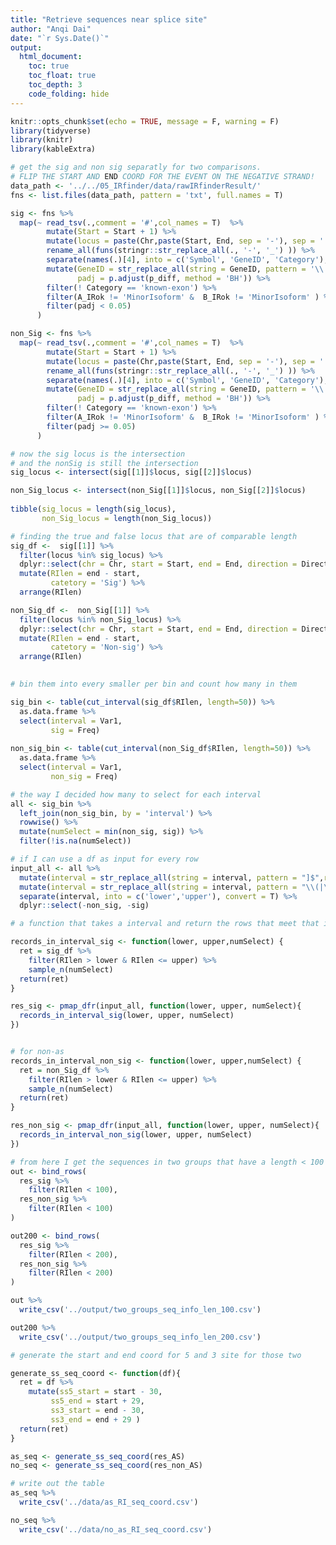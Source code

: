 ```yaml
---
title: "Retrieve sequences near splice site"
author: "Anqi Dai"
date: "`r Sys.Date()`"
output:
  html_document:
    toc: true
    toc_float: true
    toc_depth: 3
    code_folding: hide 
---
```


```r
knitr::opts_chunk$set(echo = TRUE, message = F, warning = F)
library(tidyverse)
library(knitr)
library(kableExtra)
```

```r
# get the sig and non sig separatly for two comparisons.
# FLIP THE START AND END COORD FOR THE EVENT ON THE NEGATIVE STRAND!
data_path <- '../../05_IRfinder/data/rawIRfinderResult/'
fns <- list.files(data_path, pattern = 'txt', full.names = T)

sig <- fns %>%
  map(~ read_tsv(.,comment = '#',col_names = T)  %>%
        mutate(Start = Start + 1) %>%
        mutate(locus = paste(Chr,paste(Start, End, sep = '-'), sep = ':' ) ) %>%
        rename_all(funs(stringr::str_replace_all(., '-', '_') )) %>%
        separate(names(.)[4], into = c('Symbol', 'GeneID', 'Category'), sep = '/') %>%
        mutate(GeneID = str_replace_all(string = GeneID, pattern = '\\..*$', replacement = ''),
               padj = p.adjust(p_diff, method = 'BH')) %>%
        filter(! Category == 'known-exon') %>%
        filter(A_IRok != 'MinorIsoform' &  B_IRok != 'MinorIsoform' ) %>%
        filter(padj < 0.05) 
      )

non_Sig <- fns %>%
  map(~ read_tsv(.,comment = '#',col_names = T)  %>%
        mutate(Start = Start + 1) %>%
        mutate(locus = paste(Chr,paste(Start, End, sep = '-'), sep = ':' ) ) %>%
        rename_all(funs(stringr::str_replace_all(., '-', '_') )) %>%
        separate(names(.)[4], into = c('Symbol', 'GeneID', 'Category'), sep = '/') %>%
        mutate(GeneID = str_replace_all(string = GeneID, pattern = '\\..*$', replacement = ''),
               padj = p.adjust(p_diff, method = 'BH')) %>%
        filter(! Category == 'known-exon') %>%
        filter(A_IRok != 'MinorIsoform' &  B_IRok != 'MinorIsoform' ) %>%
        filter(padj >= 0.05) 
      )
```
 
```r
# now the sig locus is the intersection
# and the nonSig is still the intersection
sig_locus <- intersect(sig[[1]]$locus, sig[[2]]$locus)

non_Sig_locus <- intersect(non_Sig[[1]]$locus, non_Sig[[2]]$locus)
 
tibble(sig_locus = length(sig_locus),
       non_Sig_locus = length(non_Sig_locus)) 
```
  
```r
# finding the true and false locus that are of comparable length
sig_df <-  sig[[1]] %>%
  filter(locus %in% sig_locus) %>%
  dplyr::select(chr = Chr, start = Start, end = End, direction = Direction)  %>%
  mutate(RIlen = end - start,
         catetory = 'Sig') %>%
  arrange(RIlen)  

non_Sig_df <-  non_Sig[[1]] %>%
  filter(locus %in% non_Sig_locus) %>%
  dplyr::select(chr = Chr, start = Start, end = End, direction = Direction)  %>%
  mutate(RIlen = end - start,
         catetory = 'Non-sig') %>%
  arrange(RIlen)  
 
```

```r
# bin them into every smaller per bin and count how many in them 

sig_bin <- table(cut_interval(sig_df$RIlen, length=50)) %>%
  as.data.frame %>% 
  select(interval = Var1,
         sig = Freq)
  
non_sig_bin <- table(cut_interval(non_Sig_df$RIlen, length=50)) %>%
  as.data.frame %>% 
  select(interval = Var1,
         non_sig = Freq)

# the way I decided how many to select for each interval
all <- sig_bin %>%
  left_join(non_sig_bin, by = 'interval') %>%
  rowwise() %>%
  mutate(numSelect = min(non_sig, sig)) %>%
  filter(!is.na(numSelect))

# if I can use a df as input for every row
input_all <- all %>%
  mutate(interval = str_replace_all(string = interval, pattern = "]$",replacement = '')) %>%
  mutate(interval = str_replace_all(string = interval, pattern = "\\(|\\[",replacement = '')) %>%
  separate(interval, into = c('lower','upper'), convert = T) %>%
  dplyr::select(-non_sig, -sig) 

```

```r
# a function that takes a interval and return the rows that meet that interval

records_in_interval_sig <- function(lower, upper,numSelect) {
  ret = sig_df %>%
    filter(RIlen > lower & RIlen <= upper) %>%
    sample_n(numSelect)
  return(ret)
} 

res_sig <- pmap_dfr(input_all, function(lower, upper, numSelect){
  records_in_interval_sig(lower, upper, numSelect)
})


# for non-as
records_in_interval_non_sig <- function(lower, upper,numSelect) {
  ret = non_Sig_df %>%
    filter(RIlen > lower & RIlen <= upper) %>%
    sample_n(numSelect)
  return(ret)
} 

res_non_sig <- pmap_dfr(input_all, function(lower, upper, numSelect){
  records_in_interval_non_sig(lower, upper, numSelect)
})

```


```r
# from here I get the sequences in two groups that have a length < 100 and output the df
out <- bind_rows(
  res_sig %>% 
    filter(RIlen < 100),
  res_non_sig %>% 
    filter(RIlen < 100)
)

out200 <- bind_rows(
  res_sig %>% 
    filter(RIlen < 200),
  res_non_sig %>% 
    filter(RIlen < 200)
)

out %>% 
  write_csv('../output/two_groups_seq_info_len_100.csv')

out200 %>% 
  write_csv('../output/two_groups_seq_info_len_200.csv')
```


```r
# generate the start and end coord for 5 and 3 site for those two

generate_ss_seq_coord <- function(df){
  ret = df %>%
    mutate(ss5_start = start - 30,
         ss5_end = start + 29,
         ss3_start = end - 30,
         ss3_end = end + 29 )
  return(ret)
}

as_seq <- generate_ss_seq_coord(res_AS)
no_seq <- generate_ss_seq_coord(res_non_AS)

# write out the table
as_seq %>%
  write_csv('../data/as_RI_seq_coord.csv')

no_seq %>%
  write_csv('../data/no_as_RI_seq_coord.csv')
```

